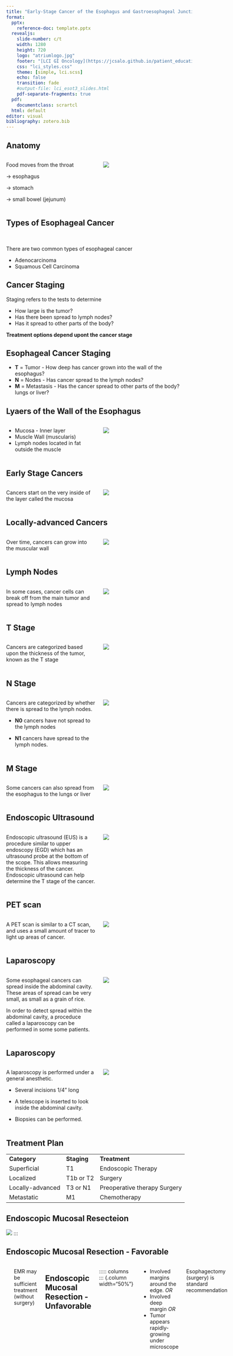 ```yaml
---
title: "Early-Stage Cancer of the Esophagus and Gastroesophageal Junction"
format: 
  pptx: 
    reference-doc: template.pptx
  revealjs:
    slide-number: c/t
    width: 1280
    height: 720
    logo: "atriumlogo.jpg"
    footer: "[LCI GI Oncology](https://jcsalo.github.io/patient_education/LCI.html)"
    css: "lci_styles.css"
    theme: [simple, lci.scss]
    echo: false
    transition: fade
    #output-file: lci_esot3_slides.html
    pdf-separate-fragments: true
  pdf:
    documentclass: scrartcl
  html: default
editor: visual
bibliography: zotero.bib
---
```


## Anatomy

::::: columns
::: {.column width="50%"}
Food moves from the throat

$\rightarrow$ esophagus

$\rightarrow$ stomach

$\rightarrow$ small bowel (jejunum)
:::

::: {.column width="50%"}
![](https://deidt7p41jzcy.cloudfront.net/Eso_Anatomy_Labels.png)
:::
:::::

## Types of Esophageal Cancer

\

There are two common types of esophageal cancer

-   Adenocarcinoma
-   Squamous Cell Carcinoma

## Cancer Staging

Staging refers to the tests to determine

-   How large is the tumor?
-   Has there been spread to lymph nodes?
-   Has it spread to other parts of the body?

**Treatment options depend upont the cancer stage**

## Esophageal Cancer Staging {tbl-colwidths="[20,10,70]"}

-   **T** = Tumor - How deep has cancer grown into the wall of the esophagus?
-   **N** = Nodes - Has cancer spread to the lymph nodes?
-   **M** = Metastasis - Has the cancer spread to other parts of the body? lungs or liver?

## Lyaers of the Wall of the Esophagus

::::: columns
::: {.column width="50%"}
-   Mucosa - Inner layer
-   Muscle Wall (muscularis)
-   Lymph nodes located in fat outside the muscle
:::

::: {.column width="50%"}
![](https://deidt7p41jzcy.cloudfront.net/tumor1_ai.png)
:::
:::::

## Early Stage Cancers

::::: columns
::: {.column width="50%"}
Cancers start on the very inside of the layer called the mucosa
:::

::: {.column width="50%"}
![](https://deidt7p41jzcy.cloudfront.net/tumor21_ai.png)
:::
:::::

## Locally-advanced Cancers

::::: columns
::: {.column width="50%"}
Over time, cancers can grow into the muscular wall
:::

::: {.column width="50%"}
![](https://deidt7p41jzcy.cloudfront.net/tumor24_ai.png)
:::
:::::

## Lymph Nodes

::::: columns
::: {.column width="50%"}
In some cases, cancer cells can break off from the main tumor and spread to lymph nodes
:::

::: {.column width="50%"}
![](https://deidt7p41jzcy.cloudfront.net/tumor25b_ai.png)
:::
:::::

## T Stage

::::: columns
::: {.column width="50%"}
Cancers are categorized based upon the thickness of the tumor, known as the T stage
:::

::: {.column width="50%"}
![](https://deidt7p41jzcy.cloudfront.net/tumor_t_full.png)
:::
:::::

## N Stage

::::: columns
::: {.column width="50%"}
Cancers are categorized by whether there is spread to the lymph nodes.

-   **N0** cancers have not spread to the lymph nodes

-   **N1** cancers have spread to the lymph nodes.
:::

::: {.column width="50%"}
![](https://deidt7p41jzcy.cloudfront.net/tumor_t3_nodes_labels.png)
:::
:::::

## M Stage

::::: columns
::: {.column width="50%"}
Some cancers can also spread from the esophagus to the lungs or liver
:::

::: {.column width="50%"}
![](https://deidt7p41jzcy.cloudfront.net/Eso_M_Stage.png)
:::
:::::


## Endoscopic Ultrasound

::::: columns
::: {.column width="50%"}
Endoscopic ultrasound (EUS) is a procedure similar to upper endoscopy (EGD) which has an ultrasound probe at the bottom of the scope. This allows measuring the thickness of the cancer. Endoscopic ultrasound can help determine the T stage of the cancer.
:::

::: {.column width="50%"}
![](https://deidt7p41jzcy.cloudfront.net/EUSArtboard.png)
:::
:::::

## PET scan

::::: columns
::: {.column width="50%"}
A PET scan is similar to a CT scan, and uses a small amount of tracer to light up areas of cancer.
:::

::: {.column width="50%"}
![](https://deidt7p41jzcy.cloudfront.net/PetImage.png)
:::
:::::

## Laparoscopy

::::: columns
::: {.column width="50%"}
Some esophageal cancers can spread inside the abdominal cavity. These areas of spread can be very small, as small as a grain of rice.

In order to detect spread within the abdominal cavity, a proceduce called a laparoscopy can be performed in some some patients.
:::

::: {.column width="50%"}
![](https://deidt7p41jzcy.cloudfront.net/Eso_Laparoscopy.png)
:::
:::::

## Laparoscopy

::::: columns
::: {.column width="50%"}
A laparoscopy is performed under a general anesthetic.

-   Several incisions 1/4" long

-   A telescope is inserted to look inside the abdominal cavity.

-   Biopsies can be performed.
:::

::: {.column width="50%"}
![](https://deidt7p41jzcy.cloudfront.net/Eso_Laparoscopy.png)
:::
:::::

## Treatment Plan

|                  |             |                              |
|------------------|-------------|------------------------------|
| **Category**     | **Staging** | **Treatment**                |
| Superficial      | T1          | Endoscopic Therapy           |
| Localized        | T1b or T2   | Surgery                      |
| Locally-advanced | T3 or N1    | Preoperative therapy Surgery |
| Metastatic       | M1          | Chemotherapy                 |

## Endoscopic Mucosal Resecteion

![](https://deidt7p41jzcy.cloudfront.net/emr_comm.png)
:::

## Endoscopic Mucosal Resection - Favorable


::::: columns
::: {.column width="50%"}

- Clear margins around the edge *AND*
- Clear deep margin *AND*
- Tumor appears slow-growing under microscope

::: {.column width="50%"}
![](https://deidt7p41jzcy.cloudfront.net/EMRF.jpg)
:::
:::::

EMR may be sufficient treatment (without surgery)

## Endoscopic Mucosal Resection - Unfavorable


::::: columns
::: {.column width="50%"}

- Involved margins around the edge. *OR*
- Involved deep margin *OR*
- Tumor appears rapidly-growing under microscope

Esophagectomy (surgery) is standard recommendation

::: {.column width="50%"}
![](https://deidt7p41jzcy.cloudfront.net/EMRU.jpg)
:::
:::::
